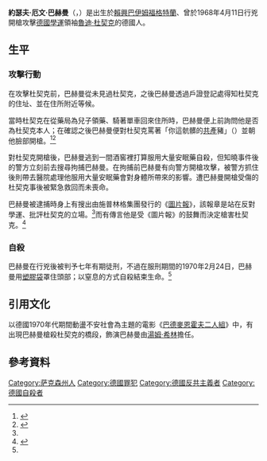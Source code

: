 {{Infobox criminal
| name               = 約瑟夫·巴赫曼<br>{{lang|de|Josef Bachmann}}
| nationality        = {{DDDE}}
| date_of_birth      = {{Birth date|1944|10|12}} 
| place_of_birth     = [[File:Flag_of_German_Reich_(1935–1945).svg|26px]][[納粹德國|納粹德國]]<br>[[薩克森自由邦|薩克森自由邦]]<br>[[賴興巴伊姆福格特蘭|賴興巴伊姆福格特蘭]]
| date_of_death      = {{Death date and age|1970|2|24|1944|10|12}}
| cause_of_death     = 自殺
}}

'''約瑟夫·厄文·巴赫曼'''（{{lang-de|Josef Erwin Bachmann}}，{{bd|1944年|10月12日|1970年|2月24日|Josef Erwin Bachmann}}）是出生於[[賴興巴伊姆福格特蘭|賴興巴伊姆福格特蘭]]、曾於1968年4月11日行兇開槍攻擊[[德國學運|德國學運]]領袖[[魯迪·杜契克|魯迪·杜契克]]的德國人。

== 生平 ==
=== 攻擊行動 ===
在攻擊杜契克前，巴赫曼從未見過杜契克，之後巴赫曼透過戶證登記處得知杜契克的住址、並在住所附近等候。

當時杜契克在從藥局為兒子領藥、騎著單車回來住所時，巴赫曼便上前詢問他是否為杜契克本人；在確認之後巴赫曼便對杜契克罵著「你這骯髒的[[共產主義|共產]]豬」（{{lang|de|dreckiges Kommunistenschwein}}）並朝他臉部開槍。<ref name="Page9">{{cite news |title=On how violence develops and where it can lead - Page 9 |url=http://www2.derby.ac.uk/response/issue-nine-2011/82-articles/175-on-how-violence-develops-and-where-it-can-lead?start=8 |publisher=Derby |accessdate=2014年7月26日 |deadurl=yes |archiveurl=https://web.archive.org/web/20140728223553/http://www2.derby.ac.uk/response/issue-nine-2011/82-articles/175-on-how-violence-develops-and-where-it-can-lead?start=8 |archivedate=2014年7月28日 }}</ref><ref>{{cite news |script-title=de:Das Attentat auf Rudi Dutschke |url=http://www.isioma.net/sds04299.html |work=SDS |accessdate=2014年7月26日 |archive-date=2011年10月10日 |archive-url=https://web.archive.org/web/20111010041715/http://isioma.net/sds04299.html |dead-url=no }}</ref>

對杜契克開槍後，巴赫曼逃到一間酒窖裡打算服用大量安眠藥自殺，但知曉事件後的警方立刻前去搜尋拘捕巴赫曼。在拘捕前巴赫曼有向警方開槍攻擊，被警方抓住後則帶去醫院處理他服用大量安眠藥會對身體所帶來的影響。遭巴赫曼開槍受傷的杜契克事後被緊急救回而未喪命。

巴赫曼被逮捕時身上有搜出由施普林格集團發行的《[[圖片報|圖片報]]》，該報章是站在反對學運、批評杜契克的立場。<ref name="Page9"/>而有傳言他是受《圖片報》的鼓舞而決定槍害杜契克。<ref>{{cite news |title=Street named after 1960s activist Rudi Dutschke - Berlin |url=http://www.toytowngermany.com/lofi/index.php/t95050.html |publisher=ToyTown Germany |date=2008年4月22日 |accessdate=2014年7月26日 |deadurl=yes |archiveurl=https://web.archive.org/web/20140808071811/http://www.toytowngermany.com/lofi/index.php/t95050.html |archivedate=2014年8月8日 |df= }}</ref>

=== 自殺 ===
巴赫曼在行兇後被判予七年有期徒刑，不過在服刑期間的1970年2月24日，巴赫曼用[[塑膠袋|塑膠袋]]罩住頭部；以窒息的方式自殺結束生命。<ref name="Page9"/>

== 引用文化 ==
以德國1970年代期間動盪不安社會為主題的電影《[[巴德麥恩霍夫二人組|巴德麥恩霍夫二人組]]》中，有出現巴赫曼槍殺杜契克的橋段，飾演巴赫曼由[[湯姆·希林|湯姆·希林]]擔任。

== 參考資料 ==
{{reflist}}

{{DEFAULTSORT:Josef Erwin Bachmann}}

[[Category:萨克森州人|Category:萨克森州人]]
[[Category:德國罪犯|Category:德國罪犯]]
[[Category:德國反共主義者|Category:德國反共主義者]]
[[Category:德國自殺者|Category:德國自殺者]]
